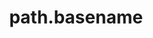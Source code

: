 ---
id: "node_med_008"
questionType: "MULTIPLE_CHOICE"
title: "path.basename"
description: "What does path.basename('/foo/bar/baz.txt') return?"
difficulty: "MEDIUM"
category: "Node.js"
options:
  - "foo"
  - "bar"
  - "baz.txt"
  - "/foo/bar"
correctAnswer: 2
---